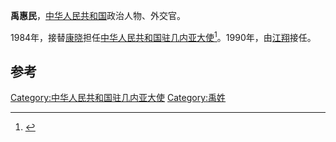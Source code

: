 '''禹惠民'''，[[中华人民共和国|中华人民共和国]]政治人物、外交官。

1984年，接替[[康晓|康晓]]担任[[中国驻几内亚大使列表|中华人民共和国驻几内亚大使]]<ref>{{cite web|author=中华人民共和国外交部|title=中国驻几内亚历任大使|url=http://www.mfa.gov.cn/chn/pds/ziliao/wjrw/2167/2170/t9190.htm|publisher=中华人民共和国外交部|accessdate=2012-03-03}}</ref>。1990年，由[[江翔|江翔]]接任。

== 参考 ==
{{reflist}}
{{start box}}
{{s-dip}}
{{succession box|[[康晓|康晓]]|[[江翔|江翔]]|[[中国驻几内亚大使列表|中华人民共和国驻几内亚大使]]|1984年10月-1990年3月}}
{{end box}}
{{中国政治人物小作品}}

[[Category:中华人民共和国驻几内亚大使|Category:中华人民共和国驻几内亚大使]]
[[Category:禹姓|Category:禹姓]]